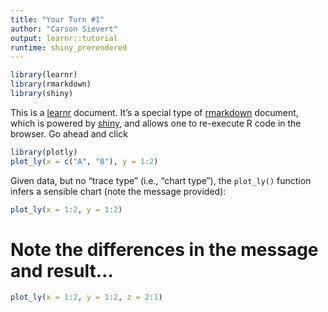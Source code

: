 ```yaml
---
title: "Your Turn #1"
author: "Carson Sievert"
output: learnr::tutorial
runtime: shiny_prerendered
---
```


```r
library(learnr)
library(rmarkdown)
library(shiny)
```

This is a [learnr](https://rstudio.github.io/learnr/) document. It's a special type of [rmarkdown](http://rmarkdown.rstudio.com/) document, which is powered by [shiny](http://shiny.rstudio.com/), and allows one to re-execute R code in the browser. Go ahead and click 
  
```r
library(plotly)
plot_ly(x = c("A", "B"), y = 1:2)
```

Given data, but no "trace type" (i.e., "chart type"), the `plot_ly()` function infers a sensible chart (note the message provided):

```r
plot_ly(x = 1:2, y = 1:2)
```

# Note the differences in the message and result...

```r
plot_ly(x = 1:2, y = 1:2, z = 2:1)
```
